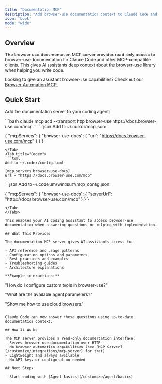 ```yaml
---
title: "Documentation MCP"
description: "Add browser-use documentation context to Claude Code and other MCP clients"
icon: "book"
mode: "wide"
---
```


## Overview

The browser-use documentation MCP server provides read-only access to browser-use documentation for Claude Code and other MCP-compatible clients. This gives AI assistants deep context about the browser-use library when helping you write code.

<Note> Looking to give an assistant browser-use capabilities? Check out our <a href = "/customize/integrations/mcp-server"> Browser Automation MCP.</a> </Note>

## Quick Start

Add the documentation server to your coding agent:

<Tabs>
<Tab title="Claude Code">
```bash
claude mcp add --transport http browser-use https://docs.browser-use.com/mcp
```
</Tab>
<Tab title="Cursor">
```json
Add to ~/.cursor/mcp.json:

{
  "mcpServers": {
    "browser-use-docs": {
      "url": "https://docs.browser-use.com/mcp"
    }
  }
}
```
</Tab>
<Tab title="Codex">
```toml
Add to ~/.codex/config.toml:

[mcp_servers.browser-use-docs]
url = "https://docs.browser-use.com/mcp"
```
</Tab>
<Tab title="Windsurf">
```json
Add to ~/.codeium/windsurf/mcp_config.json:

{
  "mcpServers": {
    "browser-use-docs": {
      "serverUrl": "https://docs.browser-use.com/mcp"
    }
  }
}
```
</Tab>
</Tabs>

This enables your AI coding assistant to access browser-use documentation when answering questions or helping with implementation.

## What This Provides

The documentation MCP server gives AI assistants access to:

- API reference and usage patterns
- Configuration options and parameters
- Best practices and examples
- Troubleshooting guides
- Architecture explanations

**Example interactions:**
```
"How do I configure custom tools in browser-use?"

"What are the available agent parameters?"

"Show me how to use cloud browsers."
```

Claude Code can now answer these questions using up-to-date documentation context.

## How It Works

The MCP server provides a read-only documentation interface:
- Serves browser-use documentation over HTTP
- No browser automation capabilities (see [MCP Server](/customize/integrations/mcp-server) for that)
- Lightweight and always available
- No API keys or configuration needed

## Next Steps

- Start coding with [Agent Basics](/customize/agent/basics)
